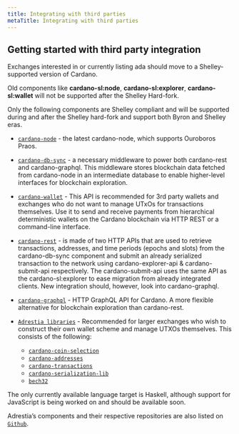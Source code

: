 ```yaml
---
title: Integrating with third parties
metaTitle: Integrating with third parties
---
```


## Getting started with third party integration

<Info info>
  Exchanges interested in or currently listing ada should move to a
  Shelley-supported version of Cardano.
</Info>

<Info warn>

Old components like **cardano-sl:node**, **cardano-sl:explorer**,
**cardano-sl:wallet** will not be supported after the Shelley Hard-fork.

</Info>

Only the following components are Shelley compliant and will be supported during
and after the Shelley hard-fork and support both Byron and Shelley eras.

- [`cardano-node`](https://github.com/input-output-hk/cardano-node) - the latest
  cardano-node, which supports Ouroboros Praos.

- [`cardano-db-sync`](https://github.com/input-output-hk/cardano-db-sync) - a
  necessary middleware to power both cardano-rest and cardano-graphql. This
  middleware stores blockchain data fetched from cardano-node in an intermediate
  database to enable higher-level interfaces for blockchain exploration.

- [`cardano-wallet`](https://github.com/input-output-hk/cardano-wallet) - This
  API is recommended for 3rd party wallets and exchanges who do not want to
  manage UTxOs for transactions themselves. Use it to send and receive payments
  from hierarchical deterministic wallets on the Cardano blockchain via HTTP
  REST or a command-line interface.

- [`cardano-rest`](https://github.com/input-output-hk/cardano-rest) - is made of
  two HTTP APIs that are used to retrieve transactions, addresses, and time
  periods (epochs and slots) from the cardano-db-sync component and submit an
  already serialized transaction to the network using cardano-explorer-api &
  cardano-submit-api respectively. The cardano-submit-api uses the same API as
  the cardano-sl:explorer to ease migration from already integrated clients. New
  integration should, however, look into cardano-graphql.

- [`cardano-graphql`](https://github.com/input-output-hk/cardano-graphql) - HTTP
  GraphQL API for Cardano. A more flexible alternative for blockchain
  exploration than cardano-rest.

- [`Adrestia libraries`](https://github.com/input-output-hk/adrestia) -
  Recommended for larger exchanges who wish to construct their own wallet scheme
  and manage UTXOs themselves. This consists of the following:

  - [`cardano-coin-selection`](https://github.com/input-output-hk/cardano-coin-selection)
  - [`cardano-addresses`](https://github.com/input-output-hk/cardano-addresses)
  - [`cardano-transactions`](https://github.com/input-output-hk/cardano-transactions)
  - [`cardano-serialization-lib`](https://github.com/Emurgo/cardano-serialization-lib)
  - [`bech32`](https://github.com/bitcoin/bips/blob/master/bip-0173.mediawiki)

The only currently available language target is Haskell, although support for
JavaScript is being worked on and should be available soon.

<Info warn>

Adrestia’s components and their respective repositories are also listed on
[`Github`](https://github.com/input-output-hk/adrestia/).

</Info>
